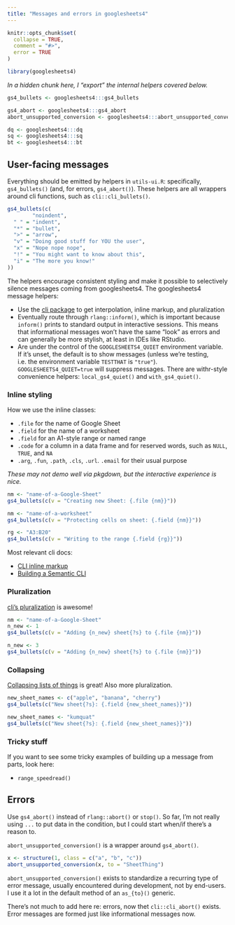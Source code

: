 ```yaml
---
title: "Messages and errors in googlesheets4"
---
```


```r
knitr::opts_chunk$set(
  collapse = TRUE,
  comment = "#>",
  error = TRUE
)
```

```r
library(googlesheets4)
```

*In a hidden chunk here, I "export" the internal helpers covered below.*

```r
gs4_bullets <- googlesheets4:::gs4_bullets

gs4_abort <- googlesheets4:::gs4_abort
abort_unsupported_conversion <- googlesheets4:::abort_unsupported_conversion

dq <- googlesheets4:::dq
sq <- googlesheets4:::sq
bt <- googlesheets4:::bt
```

## User-facing messages

Everything should be emitted by helpers in `utils-ui.R`: specifically, `gs4_bullets()` (and, for errors, `gs4_abort()`).
These helpers are all wrappers around cli functions, such as `cli::cli_bullets()`.

```r
gs4_bullets(c(
        "noindent",
  " " = "indent",
  "*" = "bullet",
  ">" = "arrow",
  "v" = "Doing good stuff for YOU the user",
  "x" = "Nope nope nope",
  "!" = "You might want to know about this",
  "i" = "The more you know!"
))
```

The helpers encourage consistent styling and make it possible to selectively silence messages coming from googlesheets4.
The googlesheets4 message helpers:

-   Use the [cli package](https://cli.r-lib.org/index.html) to get interpolation, inline markup, and pluralization
-   Eventually route through `rlang::inform()`, which is important because `inform()` prints to standard output in interactive sessions. This means that informational messages won't have the same "look" as errors and can generally be more stylish, at least in IDEs like RStudio.
-   Are under the control of the `GOOGLESHEETS4_QUIET` environment variable. If it's unset, the default is to show messages (unless we're testing, i.e. the environment variable `TESTTHAT` is `"true"`). `GOOGLESHEETS4_QUIET=true` will suppress messages. There are withr-style convenience helpers: `local_gs4_quiet()` and `with_gs4_quiet()`.

### Inline styling

How we use the inline classes:

-   `.file` for the name of Google Sheet
-   `.field` for the name of a worksheet
-   `.field` for an A1-style range or named range
-   `.code` for a column in a data frame and for reserved words, such as `NULL`, `TRUE`, and `NA`
-   `.arg`, `.fun`, `.path`, `.cls`, `.url`. `.email` for their usual purpose

*These may not demo well via pkgdown, but the interactive experience is nice.*

```r
nm <- "name-of-a-Google-Sheet"
gs4_bullets(c(v = "Creating new Sheet: {.file {nm}}"))

nm <- "name-of-a-worksheet"
gs4_bullets(c(v = "Protecting cells on sheet: {.field {nm}}"))

rg <- "A3:B20"
gs4_bullets(c(v = "Writing to the range {.field {rg}}"))
```

Most relevant cli docs:

-   [CLI inline markup](https://cli.r-lib.org/reference/inline-markup.html)
-   [Building a Semantic CLI](https://cli.r-lib.org/articles/semantic-cli.html)

### Pluralization

[cli's pluralization](https://cli.r-lib.org/articles/pluralization.html) is awesome!

```r
nm <- "name-of-a-Google-Sheet"
n_new <- 1
gs4_bullets(c(v = "Adding {n_new} sheet{?s} to {.file {nm}}"))

n_new <- 3
gs4_bullets(c(v = "Adding {n_new} sheet{?s} to {.file {nm}}"))
```

### Collapsing

[Collapsing lists of things](https://cli.r-lib.org/articles/semantic-cli.html#inline-lists-of-items) is great!
Also more pluralization.

```r
new_sheet_names <- c("apple", "banana", "cherry")
gs4_bullets(c("New sheet{?s}: {.field {new_sheet_names}}"))

new_sheet_names <- "kumquat"
gs4_bullets(c("New sheet{?s}: {.field {new_sheet_names}}"))
```

### Tricky stuff

If you want to see some tricky examples of building up a message from parts, look here:

-   `range_speedread()`

## Errors

Use `gs4_abort()` instead of `rlang::abort()` or `stop()`.
So far, I'm not really using `...` to put data in the condition, but I could start when/if there's a reason to.

`abort_unsupported_conversion()` is a wrapper around `gs4_abort()`.

```r
x <- structure(1, class = c("a", "b", "c"))
abort_unsupported_conversion(x, to = "SheetThing")
```

`abort_unsupported_conversion()` exists to standardize a recurring type of error message, usually encountered during development, not by end-users.
I use it a lot in the default method of an `as_{to}()` generic.

There's not much to add here re: errors, now thet `cli::cli_abort()` exists.
Error messages are formed just like informational messages now.
